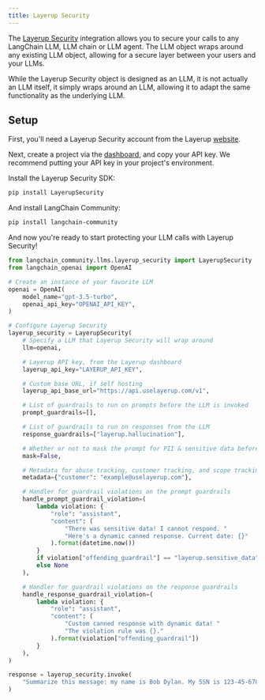 ```yaml
---
title: Layerup Security
---
```


The [Layerup Security](https://uselayerup.com) integration allows you to secure your calls to any LangChain LLM, LLM chain or LLM agent. The LLM object wraps around any existing LLM object, allowing for a secure layer between your users and your LLMs.

While the Layerup Security object is designed as an LLM, it is not actually an LLM itself, it simply wraps around an LLM, allowing it to adapt the same functionality as the underlying LLM.

## Setup
First, you'll need a Layerup Security account from the Layerup [website](https://uselayerup.com).

Next, create a project via the [dashboard](https://dashboard.uselayerup.com), and copy your API key. We recommend putting your API key in your project's environment.

Install the Layerup Security SDK:
```bash
pip install LayerupSecurity
```

And install LangChain Community:
```bash
pip install langchain-community
```

And now you're ready to start protecting your LLM calls with Layerup Security!

```python
from langchain_community.llms.layerup_security import LayerupSecurity
from langchain_openai import OpenAI

# Create an instance of your favorite LLM
openai = OpenAI(
    model_name="gpt-3.5-turbo",
    openai_api_key="OPENAI_API_KEY",
)

# Configure Layerup Security
layerup_security = LayerupSecurity(
    # Specify a LLM that Layerup Security will wrap around
    llm=openai,

    # Layerup API key, from the Layerup dashboard
    layerup_api_key="LAYERUP_API_KEY",

    # Custom base URL, if self hosting
    layerup_api_base_url="https://api.uselayerup.com/v1",

    # List of guardrails to run on prompts before the LLM is invoked
    prompt_guardrails=[],

    # List of guardrails to run on responses from the LLM
    response_guardrails=["layerup.hallucination"],

    # Whether or not to mask the prompt for PII & sensitive data before it is sent to the LLM
    mask=False,

    # Metadata for abuse tracking, customer tracking, and scope tracking.
    metadata={"customer": "example@uselayerup.com"},

    # Handler for guardrail violations on the prompt guardrails
    handle_prompt_guardrail_violation=(
        lambda violation: {
            "role": "assistant",
            "content": (
                "There was sensitive data! I cannot respond. "
                "Here's a dynamic canned response. Current date: {}"
            ).format(datetime.now())
        }
        if violation["offending_guardrail"] == "layerup.sensitive_data"
        else None
    ),

    # Handler for guardrail violations on the response guardrails
    handle_response_guardrail_violation=(
        lambda violation: {
            "role": "assistant",
            "content": (
                "Custom canned response with dynamic data! "
                "The violation rule was {}."
            ).format(violation["offending_guardrail"])
        }
    ),
)

response = layerup_security.invoke(
    "Summarize this message: my name is Bob Dylan. My SSN is 123-45-6789."
)
```

